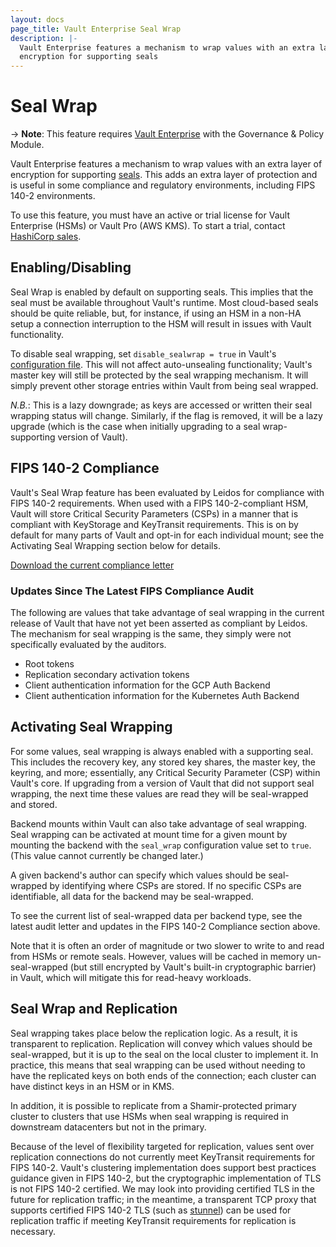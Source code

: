 ```yaml
---
layout: docs
page_title: Vault Enterprise Seal Wrap
description: |-
  Vault Enterprise features a mechanism to wrap values with an extra layer of
  encryption for supporting seals
---
```


# Seal Wrap

-> **Note**: This feature requires [Vault Enterprise](https://www.hashicorp.com/products/vault/)
with the Governance & Policy Module.

Vault Enterprise features a mechanism to wrap values with an extra layer of
encryption for supporting [seals](/vault/docs/configuration/seal). This adds an
extra layer of protection and is useful in some compliance and regulatory
environments, including FIPS 140-2 environments.

To use this feature, you must have an active or trial license for Vault
Enterprise (HSMs) or Vault Pro (AWS KMS). To start a trial, contact [HashiCorp
sales](mailto:sales@hashicorp.com).

## Enabling/Disabling

Seal Wrap is enabled by default on supporting seals. This implies that the seal
must be available throughout Vault's runtime. Most cloud-based seals should be
quite reliable, but, for instance, if using an HSM in a non-HA setup a
connection interruption to the HSM will result in issues with Vault
functionality.

To disable seal wrapping, set `disable_sealwrap = true` in Vault's
[configuration file][configuration]. This will not affect auto-unsealing functionality; Vault's
master key will still be protected by the seal wrapping mechanism. It will
simply prevent other storage entries within Vault from being seal wrapped.

_N.B._: This is a lazy downgrade; as keys are accessed or written their seal
wrapping status will change. Similarly, if the flag is removed, it will be a
lazy upgrade (which is the case when initially upgrading to a seal
wrap-supporting version of Vault).

## FIPS 140-2 Compliance

Vault's Seal Wrap feature has been evaluated by Leidos for compliance with
FIPS 140-2 requirements. When used with a FIPS 140-2-compliant HSM, Vault will
store Critical Security Parameters (CSPs) in a manner that is compliant with
KeyStorage and KeyTransit requirements. This is on by default for many parts of
Vault and opt-in for each individual mount; see the Activating Seal Wrapping
section below for details.

[Download the current compliance letter](/vault/docs/enterprise/sealwrap/Vault_Compliance_Letter_signed.pdf)

### Updates Since The Latest FIPS Compliance Audit

The following are values that take advantage of seal wrapping in the current
release of Vault that have not yet been asserted as compliant by Leidos. The
mechanism for seal wrapping is the same, they simply were not specifically
evaluated by the auditors.

- Root tokens
- Replication secondary activation tokens
- Client authentication information for the GCP Auth Backend
- Client authentication information for the Kubernetes Auth Backend

## Activating Seal Wrapping

For some values, seal wrapping is always enabled with a supporting seal. This
includes the recovery key, any stored key shares, the master key, the keyring,
and more; essentially, any Critical Security Parameter (CSP) within Vault's
core. If upgrading from a version of Vault that did not support seal wrapping,
the next time these values are read they will be seal-wrapped and stored.

Backend mounts within Vault can also take advantage of seal wrapping. Seal
wrapping can be activated at mount time for a given mount by mounting the
backend with the `seal_wrap` configuration value set to `true`. (This value
cannot currently be changed later.)

A given backend's author can specify which values should be seal-wrapped by
identifying where CSPs are stored. If no specific CSPs are identifiable, all
data for the backend may be seal-wrapped.

To see the current list of seal-wrapped data per backend type, see the latest
audit letter and updates in the FIPS 140-2 Compliance section above.

Note that it is often an order of magnitude or two slower to write to and read
from HSMs or remote seals. However, values will be cached in memory
un-seal-wrapped (but still encrypted by Vault's built-in cryptographic barrier)
in Vault, which will mitigate this for read-heavy workloads.

## Seal Wrap and Replication

Seal wrapping takes place below the replication logic. As a result, it is
transparent to replication. Replication will convey which values should be
seal-wrapped, but it is up to the seal on the local cluster to implement it.
In practice, this means that seal wrapping can be used without needing to have
the replicated keys on both ends of the connection; each cluster can have
distinct keys in an HSM or in KMS.

In addition, it is possible to replicate from a Shamir-protected primary
cluster to clusters that use HSMs when seal wrapping is required in downstream
datacenters but not in the primary.

Because of the level of flexibility targeted for replication, values sent over
replication connections do not currently meet KeyTransit requirements for FIPS
140-2. Vault's clustering implementation does support best practices guidance
given in FIPS 140-2, but the cryptographic implementation of TLS is not FIPS
140-2 certified. We may look into providing certified TLS in the future for
replication traffic; in the meantime, a transparent TCP proxy that supports
certified FIPS 140-2 TLS (such as
[stunnel](https://www.stunnel.org/index.html)) can be used for replication
traffic if meeting KeyTransit requirements for replication is necessary.

[configuration]: /docs/configuration
